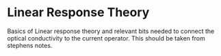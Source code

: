 # Linear Response Theory

Basics of Linear response theory and relevant bits needed to connect the optical conductivity to the current operator. This should be taken from stephens notes. 
